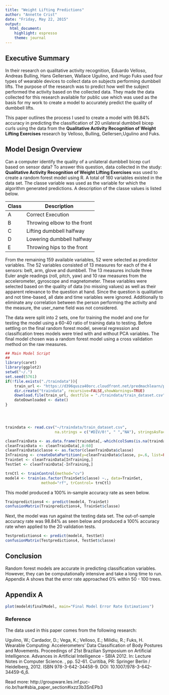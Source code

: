 ```yaml
---
title: "Weight Lifting Predictions"
author: "Annette Crist"
date: "Friday, May 22, 2015"
output:
  html_document:
    highlight: espresso
    theme: journal
---
```


## Executive Summary

In their research on qualitative activity recognition, Eduardo Velloso, Andreas Bulling, Hans Gellersen, Wallace Ugulino, and Hugo Fuks used four types of wearable devices to collect data on subjects performing dumbbell lifts.  The purpose of the research was to predict how well the subject performed the activity based on the collected data.  They made the data collected for this research available for public use which was used as the basis for my work to create a model to accurately predict the quality of dumbbell lifts. 

This paper outlines the process I used to create a model with 98.84% accuracy in predicting the classification of 20 unilateral dumbbell bicep curls  using the data from the **Qualitative Activity Recognition of Weight Lifting Exercises** research by Velloso, Bulling, Gellersen,Ugulino and Fuks.  



## Model Design Overview

Can a computer identify the quality of a unilateral dumbbell bicep curl based on sensor data?  To answer this question, data collected in the study:  **Qualitative Activity Recognition of Weight Lifting Exercises** was used to create a random forest model using R.  A total of 160 variables existed in the data set.  The classe variable was used as the variable for which the algorithm generated predictions.  A description of the classe values is listed below.

Class  | Description                  
------ | -----------                  
  A    | Correct Execution            
  B    | Throwing elbow to the front   
  C    | Lifting dumbbell halfway     
  D    | Lowering dumbbell halfway    
  E    | Throwing hips to the front   



From the remaining 159 available variables, 52 were selected as predictor variables.  The 52 variables consisted of 13 measures for each of the 4 sensors: belt, arm, glove and dumbbell.  The 13 measures include three Euler angle readings (roll, pitch, yaw) and 10 raw measures from the accelerometer, gyroscope and magnetometer.  These variables were selected based on the quality of data (no missing values) as well as their apparent relevance to the question at hand.  Since the question is qualitative and not time-based, all date and time variables were ignored.  Additionally to eliminate any correlation between the person performing the activity and the measure, the user_name field was not considered.

The data were split into 2 sets, one for training the model and one for testing the model using a 60-40 ratio of training data to testing.  Before settling on the final random forest model, several regression and classification trees models were tried with and without PCA variables.  The final model chosen was a random forest model using a cross validation method on the raw measures.  

```r
## Main Model Script
## 
library(caret)
library(ggplot2)
setwd("~/.")
set.seed(5761)
if(!file.exists("./traindata")){
    train_url <- "https://d396qusza40orc.cloudfront.net/predmachlearn/pml-training.csv "    
    dir.create("traindata", recursive=FALSE,showWarnings=TRUE)
    download.file(train_url, destfile = "./traindata/train_dataset.csv")
    dateDownloaded <- date()
}
    



traindata <- read.csv("~/traindata/train_dataset.csv",
                      na.strings = c("#DIV/0!", " ","NA"), stringsAsFactors=TRUE)

cleanTrainData <- as.data.frame(traindata[,-which(colSums(is.na(traindata))>0)])
cleanTrainData <- cleanTrainData[,8:60]
cleanTrainData$classe <- as.factor(cleanTrainData$classe)
InTraining <- createDataPartition(y=cleanTrainData$classe, p=.6, list=FALSE)
TrainSet <- cleanTrainData[InTraining,]
TestSet <- cleanTrainData[-InTraining,]

```

```r

trnCtl <- trainControl(method="cv")
model4 <- train(as.factor(TrainSet$classe) ~., data=TrainSet, 
                method="rf", trControl= trnCtl)

```

This model produced a 100% in-sample accuracy rate as seen below. 

```r


Trainpredictions4 <- predict(model4, TrainSet)
confusionMatrix(Trainpredictions4, TrainSet$classe)

```

Next, the model was run against the testing data set.  The out-of-sample accuracy rate was 98.84% as seen below and produced a 100% accuracy rate when applied to the 20 validation tests.


```r

Testpredictions4 <- predict(model4, TestSet)
confusionMatrix(Testpredictions4, TestSet$classe)

```

## Conclusion

Random forest models are accurate in predicting classification variables.  However, they can be computationally intensive and take a long time to run.  Appendix A shows that the error rate approached 0% within 50 - 100 trees. 

## Appendix A

```r

plot(model4$finalModel, main="Final Model Error Rate Estimations")

```

###  Reference

The data used in this paper comes from the following research:

Ugulino, W.; Cardador, D.; Vega, K.; Velloso, E.; Milidiu, R.; Fuks, H. Wearable Computing: Accelerometers' Data Classification of Body Postures and Movements. Proceedings of 21st Brazilian Symposium on Artificial Intelligence. Advances in Artificial Intelligence - SBIA 2012. In: Lecture Notes in Computer Science. , pp. 52-61. Curitiba, PR: Springer Berlin / Heidelberg, 2012. ISBN 978-3-642-34458-9. DOI: 10.1007/978-3-642-34459-6_6. 


Read more: http://groupware.les.inf.puc-rio.br/har#sbia_paper_section#ixzz3b3SnEPb3


